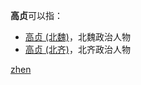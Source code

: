 '''高贞'''可以指：
* [[高贞_(北魏)|高贞 (北魏)]]，北魏政治人物
* [[高贞_(北齐)|高贞 (北齐)]]，北齐政治人物

{{disambig}}

[[Category:二字高姓人名消歧义|zhen]]
